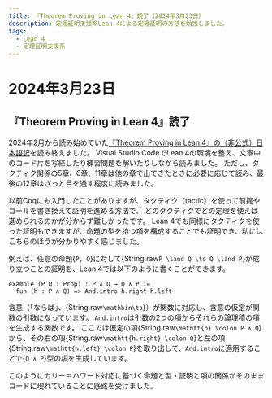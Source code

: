 ```yaml
---
title: 『Theorem Proving in Lean 4』読了（2024年3月23日）
description: 定理証明支援系Lean 4による定理証明の方法を勉強しました。
tags:
  - Lean 4
  - 定理証明支援系
---
```


# 2024年3月23日

## 『Theorem Proving in Lean 4』読了

2024年2月から読み始めていた[『Theorem Proving in Lean 4』の（非公式）日本語訳](https://aconite-ac.github.io/theorem_proving_in_lean4_ja/title_page.html)を読み終えました。
Visual Studio CodeでLean 4の環境を整え、文章中のコード片を写経したり練習問題を解いたりしながら読みました。
ただし、タクティク関係の5章、6章、11章は他の章で出てきたときに必要に応じて読み、最後の12章はざっと目を通す程度に読みました。

以前Coqにも入門したことがありますが、タクティク（tactic）を使って前提やゴールを書き換えて証明を進める方法で、
どのタクティクでどの定理を使えば進められるのかが分からず難しかったです。
Lean 4でも同様にタクティクを使った証明もできますが、命題の型を持つ項を構成することでも証明でき、私にはこちらのほうが分かりやすく感じました。

例えば、任意の命題<InlineMath>{`P, Q`}</InlineMath>に対して<InlineMath>{String.raw`P \land Q \to Q \land P`}</InlineMath>が成り立つことの証明を、Lean 4では以下のように書くことができます。
```
example (P Q : Prop) : P ∧ Q → Q ∧ P :=
  fun (h : P ∧ Q) => And.intro h.right h.left
```
含意（「ならば」、<InlineMath>{String.raw`\mathbin\to`}</InlineMath>）が関数に対応し、含意の仮定が関数の引数になっています。
`And.intro`は引数の2つの項からそれらの論理積の項を生成する関数です。
ここでは仮定の項<InlineMath>{String.raw`\mathtt{h} \colon P ∧ Q`}</InlineMath>から、その右の項<InlineMath>{String.raw`\mathtt{h.right} \colon Q`}</InlineMath>と左の項<InlineMath>{String.raw`\mathtt{h.left} \colon P`}</InlineMath>を取り出して、`And.intro`に適用することで<InlineMath>{`Q ∧ P`}</InlineMath>型の項を生成しています。

このようにカリー＝ハワード対応に基づく命題と型・証明と項の関係がそのままコードに現れていることに感銘を受けました。
